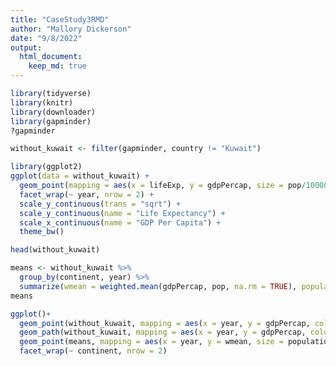 ```yaml
---
title: "CaseStudy3RMD"
author: "Mallory Dickerson"
date: "9/8/2022"
output: 
  html_document:
    keep_md: true
---
```


```r
library(tidyverse)
library(knitr)
library(downloader)
library(gapminder)
?gapminder
```

```r
without_kuwait <- filter(gapminder, country != "Kuwait")
```



```r
library(ggplot2)
ggplot(data = without_kuwait) +
  geom_point(mapping = aes(x = lifeExp, y = gdpPercap, size = pop/100000, color = continent)) +
  facet_wrap(~ year, nrow = 2) +
  scale_y_continuous(trans = "sqrt") +
  scale_y_continuous(name = "Life Expectancy") +
  scale_x_continuous(name = "GDP Per Capita") +
  theme_bw()
```

```r

head(without_kuwait)

means <- without_kuwait %>%
  group_by(continent, year) %>%
  summarize(wmean = weighted.mean(gdpPercap, pop, na.rm = TRUE), population = sum(pop, na.rm = TRUE))
means
```


```r
ggplot()+
  geom_point(without_kuwait, mapping = aes(x = year, y = gdpPercap, color = continent)) +
  geom_path(without_kuwait, mapping = aes(x = year, y = gdpPercap, color = continent)) +
  geom_point(means, mapping = aes(x = year, y = wmean, size = population))+
  facet_wrap(~ continent, nrow = 2)

```

